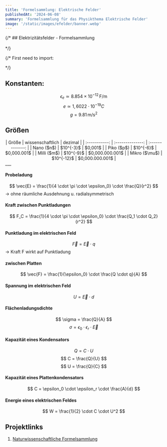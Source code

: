 ```yaml
---
title: 'Formelsammlung: Elektrische Felder'
publishedAt: '2024-06-08'
summary: 'Formelsammlung für das Physikthema Elektrische Felder'
image: '/static/images/efelder/banner.webp'
---
```


{/* ## Elektrizitätsfelder - Formelsammlung
<br></br> */}

{/* 
First need to import:

<AnimatedGradientBox />

<Card title="Important Info" content="This is some important information displayed in a card." /> */}

## Konstanten:
$$
\epsilon_e \simeq 8.854 \times 10^{-12} \, \text{F/m}
$$
$$
e \simeq 1,6022\cdot10^{-19}C
$$
$$
g = 9.81 \, \text{m/s}^2
$$

## Größen
<center>
|     Größe     | wissenschaftlich |     dezimal     |
| :-----------: | :--------------: | :-------------: |
|  Nano ($n$)   |    $10^{-3}$     |     $0,001$     |
|  Piko ($p$)   |    $10^{-6}$     |   $0,000.001$   |
|  Milli ($m$)  |    $10^{-9}$     | $0,000.000.001$ |
| Mikro ($\mu$) |    $10^{-12}$    | $0,000.000.001$ |
</center>
___

#### Probeladung
$$
\vec{E}  = \frac{1}{4 \cdot \pi \cdot \epsilon_0} \cdot \frac{Q}{r^2}
$$
-> ohne räumliche Ausdehnung u. radialsymmetrisch

#### Kraft zwischen Punktladungen
$$
F_C = \frac{1}{4 \cdot \pi \cdot \epsilon_0} \cdot \frac{Q_1 \cdot Q_2}{r^2}
$$

#### Punktladung im elektrischen Feld
$$
\vec{F} = \vec{E} \cdot q
$$
-> Kraft F wirkt auf Punktladung

#### zwischen Platten
$$
\vec{F} = \frac{1}{\epsilon_0} \cdot \frac{Q \cdot q}{A}
$$

#### Spannung im elektrischen Feld
$$
U = \vec{E} \cdot d
$$

#### Flächenladungsdichte
$$
\sigma = \frac{Q}{A}
$$
$$
\sigma = \epsilon_0 \cdot \epsilon_r \cdot \vec{E}
$$

#### Kapazität eines Kondensators
$$
Q = C \cdot U
$$
$$
C = \frac{Q}{U}
$$
$$
U = \frac{Q}{C}
$$
#### Kapazität eines **Platten**kondensators
$$
C = \epsilon_0 \cdot \epsilon_r \cdot \frac{A}{d}
$$

#### Energie eines elektrischen Feldes
$$
W = \frac{1}{2} \cdot C \cdot U^2
$$




## Projektlinks

1. [Naturwissenschaftliche Formelsammlung](https://www.gemeinschaftsschule-reinbek.de/fileadmin/user_upload/Formelsammlung_Oberstufe_Ma_Che_Phy.pdf)
